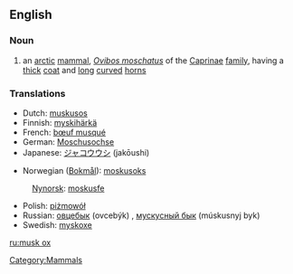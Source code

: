 ==English==

===Noun===
{{wikipedia}}
{{en-noun|musk oxen}}

# an [[arctic]] [[mammal]], ''[[Ovibos moschatus]]'' of the [[Caprinae]] [[family]], having a [[thick]] [[coat]] and [[long]] [[curve]]d [[horn]]s

===Translations===
{{rfc-level|Translations at L3+ (AutoFormat would have corrected level of Translations)}}
{{top}}
*Dutch: [[muskusos]] {{m}}
*Finnish: [[myskihärkä]]
*French: [[bœuf musqué]] {{m}}
*German: [[Moschusochse]] {{m}}
*Japanese: [[ジャコウウシ]] (jakōushi)
{{mid}}
*Norwegian ([[Bokmål]]): [[moskusoks]]
:[[Nynorsk]]: [[moskusfe]]
*Polish: [[piżmowół]] {{m}}
*Russian: [[овцебык]] (ovcebýk) {{m}}, [[мускусный бык]] (múskusnyj byk) {{m}}
*Swedish: [[myskoxe]]
{{bottom}}

[[Category:Mammals]]

[[ru:musk ox]]
